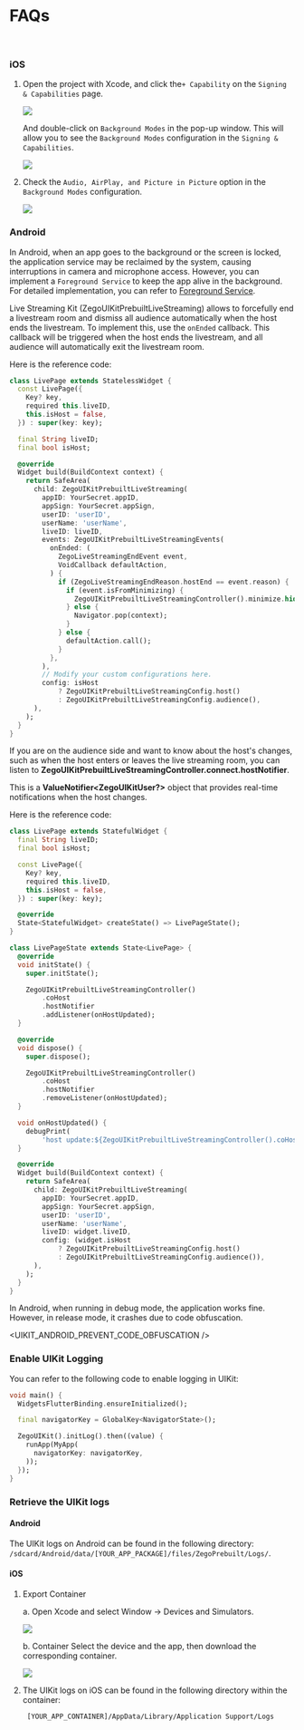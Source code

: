 
# FAQs

<br/>

<Accordion title="1. How to ensure uninterrupted audio when the app is sent to the background?" defaultOpen="false">

### iOS

1. Open the project with Xcode, and click the`+ Capability` on the `Signing & Capabilities` page.

    <Frame width="512" height="auto" caption="">
        <img src="https://doc-media.zego.im/sdk-doc/Pics/ZegoUIKit/RN/PrebuiltCall/add_capability.jpeg" />
    </Frame>

    And double-click on `Background Modes` in the pop-up window. This will allow you to see the `Background Modes` configuration in the `Signing & Capabilities`. 

    <Frame width="512" height="auto" caption="">
        <img src="https://doc-media.zego.im/sdk-doc/Pics/ZegoUIKit/RN/PrebuiltCall/capability_window.jpeg" />
    </Frame>

2. Check the `Audio, AirPlay, and Picture in Picture` option in the `Background Modes` configuration.

    <Frame width="512" height="auto" caption="">
        <img src="https://doc-media.zego.im/sdk-doc/Pics/ZegoUIKit/live/ios_background_modes.png" />
    </Frame>


### Android

In Android, when an app goes to the background or the screen is locked, the application service may be reclaimed by the system, causing interruptions in camera and microphone access. However, you can implement a `Foreground Service` to keep the app alive in the background. For detailed implementation, you can refer to [Foreground Service](https://developer.android.com/guide/components/foreground-services).

</Accordion>


<Accordion title="2. How to make the audience leave the room automatically after ending the live stream?" defaultOpen="false">

Live Streaming Kit (ZegoUIKitPrebuiltLiveStreaming) allows to forcefully end a livestream room and dismiss all audience automatically when the host ends the livestream.
To implement this, use the `onEnded` callback. This callback will be triggered when the host ends the livestream, and all audience will automatically exit the livestream room.

Here is the reference code:

```dart
class LivePage extends StatelessWidget {
  const LivePage({
    Key? key,
    required this.liveID,
    this.isHost = false,
  }) : super(key: key);

  final String liveID;
  final bool isHost;

  @override
  Widget build(BuildContext context) {
    return SafeArea(
      child: ZegoUIKitPrebuiltLiveStreaming(
        appID: YourSecret.appID,
        appSign: YourSecret.appSign,
        userID: 'userID',
        userName: 'userName',
        liveID: liveID,
        events: ZegoUIKitPrebuiltLiveStreamingEvents(
          onEnded: (
            ZegoLiveStreamingEndEvent event,
            VoidCallback defaultAction,
          ) {
            if (ZegoLiveStreamingEndReason.hostEnd == event.reason) {
              if (event.isFromMinimizing) {
                ZegoUIKitPrebuiltLiveStreamingController().minimize.hide();
              } else {
                Navigator.pop(context);
              }
            } else {
              defaultAction.call();
            }
          },
        ),
        // Modify your custom configurations here.
        config: isHost
            ? ZegoUIKitPrebuiltLiveStreamingConfig.host()
            : ZegoUIKitPrebuiltLiveStreamingConfig.audience(),
      ),
    );
  }
}
```
</Accordion>

<Accordion title="3. How can the audience on the live stream side be aware of changes in the host? " defaultOpen="false">

If you are on the audience side and want to know about the host's changes, such as when the host enters or leaves the live streaming room, you can listen to **ZegoUIKitPrebuiltLiveStreamingController.connect.hostNotifier**. 

This is a **ValueNotifier\<ZegoUIKitUser?>** object that provides real-time notifications when the host changes.


Here is the reference code:

```dart
class LivePage extends StatefulWidget {
  final String liveID;
  final bool isHost;

  const LivePage({
    Key? key,
    required this.liveID,
    this.isHost = false,
  }) : super(key: key);

  @override
  State<StatefulWidget> createState() => LivePageState();
}

class LivePageState extends State<LivePage> {
  @override
  void initState() {
    super.initState();

    ZegoUIKitPrebuiltLiveStreamingController()
        .coHost
        .hostNotifier
        .addListener(onHostUpdated);
  }

  @override
  void dispose() {
    super.dispose();

    ZegoUIKitPrebuiltLiveStreamingController()
        .coHost
        .hostNotifier
        .removeListener(onHostUpdated);
  }

  void onHostUpdated() {
    debugPrint(
        'host update:${ZegoUIKitPrebuiltLiveStreamingController().coHost.hostNotifier.value}');
  }

  @override
  Widget build(BuildContext context) {
    return SafeArea(
      child: ZegoUIKitPrebuiltLiveStreaming(
        appID: YourSecret.appID,
        appSign: YourSecret.appSign,
        userID: 'userID',
        userName: 'userName',
        liveID: widget.liveID,
        config: (widget.isHost
            ? ZegoUIKitPrebuiltLiveStreamingConfig.host()
            : ZegoUIKitPrebuiltLiveStreamingConfig.audience()),
      ),
    );
  }
}
```
</Accordion>

<Accordion title="4. Why does the app work fine in debug mode but crash in release mode?" defaultOpen="false">

In Android, when running in debug mode, the application works fine. However, in release mode, it crashes due to code obfuscation.

<UIKIT_ANDROID_PREVENT_CODE_OBFUSCATION />

</Accordion>


<Accordion title="5. How to enable logging for UIKit?" defaultOpen="false">

### Enable UIKit Logging

You can refer to the following code to enable logging in UIKit:


```dart
void main() {
  WidgetsFlutterBinding.ensureInitialized();

  final navigatorKey = GlobalKey<NavigatorState>();

  ZegoUIKit().initLog().then((value) {
    runApp(MyApp(
      navigatorKey: navigatorKey,
    ));
  });
}
```

### Retrieve the UIKit logs

#### Android

The UIKit logs on Android can be found in the following directory: 
`/sdcard/Android/data/[YOUR_APP_PACKAGE]/files/ZegoPrebuilt/Logs/`.


#### iOS

1. Export Container

    a. Open Xcode and select Window -> Devices and Simulators.
    <Frame width="30%" height="auto" caption="">
    <img src="https://doc-media.zego.im/sdk-doc/Pics/ZegoUIKit/live/uikit_log_01.png" />
    </Frame>

    b. Container Select the device and the app, then download the corresponding container.
    <Frame width="30%" height="auto" caption="">
    <img src="https://doc-media.zego.im/sdk-doc/Pics/ZegoUIKit/live/uikit_log_02.png" />
    </Frame>

2. The UIKit logs on iOS can be found in the following directory within the container:

    ` [YOUR_APP_CONTAINER]/AppData/Library/Application Support/Logs`

</Accordion>
